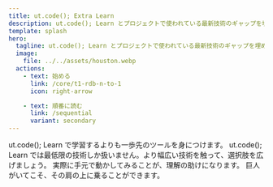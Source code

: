 ```yaml
---
title: ut.code(); Extra Learn
description: ut.code(); Learn とプロジェクトで使われている最新技術のギャップを埋める
template: splash
hero:
  tagline: ut.code(); Learn とプロジェクトで使われている最新技術のギャップを埋める
  image:
    file: ../../assets/houston.webp
  actions:
    - text: 始める
      link: /core/t1-rdb-n-to-1
      icon: right-arrow

    - text: 順番に読む
      link: /sequential
      variant: secondary
---
```



<CardGrid stagger>
  <Card title="最新技術のキャッチアップ" icon="open-book">
    ut.code(); Learn で学習するよりも一歩先のツールを身につけます。
  </Card>
  <Card title="選択肢を広げる" icon="cloud-download">
    ut.code(); Learn では最低限の技術しか扱いません。より幅広い技術を触って、選択肢を広げましょう。
  </Card>
  <Card title="手元で再現するチュートリアル" icon="pencil">
    実際に手元で動かしてみることが、理解の助けになります。
  </Card>
  <Card title="失敗のデータベース" icon="warning">
    巨人がいてこそ、その肩の上に乗ることができます。
  </Card>
</CardGrid>

